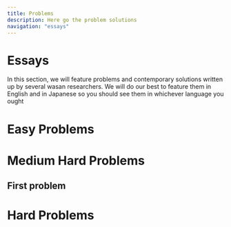 ```yaml
---
title: Problems
description: Here go the problem solutions
navigation: "essays"
---
```


# Essays

In this section, we will feature problems and contemporary solutions written up by several wasan researchers. We will do our best to feature them in English and in Japanese so you should see them in whichever language you ought

# Easy Problems

# Medium Hard Problems

## First problem

# Hard Problems
